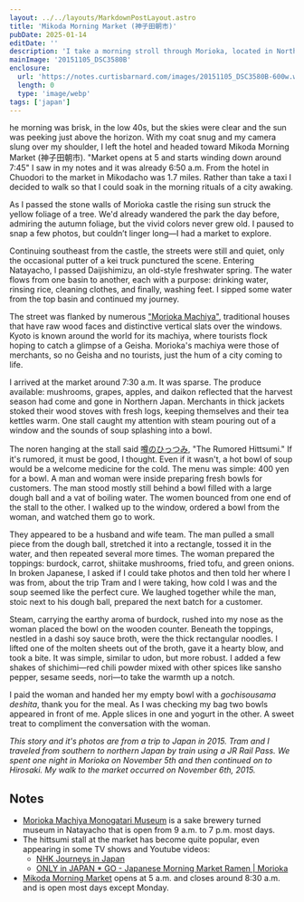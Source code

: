 ```yaml
---
layout: ../../layouts/MarkdownPostLayout.astro
title: 'Mikoda Morning Market (神子田朝市)'
pubDate: 2025-01-14
editDate: ''
description: 'I take a morning stroll through Morioka, located in Northern Japan, to the morning market enjoying autumn foliage and traditional architecture along the way.'
mainImage: '20151105_DSC3580B'
enclosure:
  url: 'https://notes.curtisbarnard.com/images/20151105_DSC3580B-600w.webp'
  length: 0
  type: 'image/webp'
tags: ['japan']
---
```



<DropCap letter='T' />

he morning was brisk, in the low 40s, but the skies were clear and the sun was peeking just above the horizon. With my coat snug and my camera slung over my shoulder, I left the hotel and headed toward Mikoda Morning Market (神子田朝市). "Market opens at 5 and starts winding down around 7:45" I saw in my notes and it was already 6:50 a.m. From the hotel in Chuodori to the market in Mikodacho was 1.7 miles. Rather than take a taxi I decided to walk so that I could soak in the morning rituals of a city awaking.

<CinemaImage
  imgPath='20151106_070441_IMG_7901'
  imgHeight='337px'
  altText='The orange yellow foliage of a tree with a stone castle wall in the background'
  caption=''
/>

As I passed the stone walls of Morioka castle the rising sun struck the yellow foliage of a tree. We'd already wandered the park the day before, admiring the autumn foliage, but the vivid colors never grew old. I paused to snap a few photos, but couldn’t linger long—I had a market to explore.

Continuing southeast from the castle, the streets were still and quiet, only the occasional putter of a kei truck punctured the scene. Entering Natayacho, I passed Daijishimizu, an old-style freshwater spring. The water flows from one basin to another, each with a purpose: drinking water, rinsing rice, cleaning clothes, and finally, washing feet. I sipped some water from the top basin and continued my journey.

<Double4by5
  imgPath1='20151106_072020_IMG_7905'
  imgAlt1='A traditional Japanese storage building that is white plaster and dark wood'
  caption1="A fine example of a Japanese 'kura', or storehouse, with it's white plaster exterior at the Morioka Machiya Story Museum"
  imgPath2='20151106_082756_IMG_7934'
  imgAlt2='An old Japanese sake brewery building made of wood with a wood tower'
  caption2='The main wooden building of the Morioka Machiya Story Museum has a beautiful patina on the wood exterior and a distinctive wooden tower'
  />

The street was flanked by numerous ["Morioka Machiya"](http://www.mira-morioka.com/wp/wp-content/uploads/2020/12/Vol.82English.pdf), traditional houses that have raw wood faces and distinctive vertical slats over the windows. Kyoto is known around the world for its machiya, where tourists flock hoping to catch a glimpse of a Geisha. Morioka's machiya were those of merchants, so no Geisha and no tourists, just the hum of a city coming to life.

I arrived at the market around 7:30 a.m. It was sparse. The produce available: mushrooms, grapes, apples, and daikon reflected that the harvest season had come and gone in Northern Japan. Merchants in thick jackets stoked their wood stoves with fresh logs, keeping themselves and their tea kettles warm. One stall caught my attention with steam pouring out of a window and the sounds of soup splashing into a bowl.

<CinemaImage
  imgPath='20151106_073140_DSC3571'
  imgHeight='255px'
  altText='People walking down a road surrounded by market stalls at sunrise'
  caption=''
/>

<Triple4by5
imgPath1='20151105_DSC3580B'
altText1='A box with bunches of green grapes and labels in Japanese'
caption1=''
imgPath2='20151106_073344_DSC3575'
altText2='A shiny metal tea pot sitting on top of a wood stove'
caption2=''
imgPath3='20151106_074129_DSC3584'
altText3='Bunches of daikon radishes with a price label'
caption3='' />

<CinemaImage
  imgPath='20151106_074324_DSC3586'
  imgHeight='337px'
  altText='A linen noren in front of a stall with Japanese text and prices'
  caption=''
/>

The noren hanging at the stall said [噂のひっつみ](https://maps.app.goo.gl/ry9PJAW9m5SY5tnx9), "The Rumored Hittsumi." If it's rumored, it must be good, I thought. Even if it wasn't, a hot bowl of soup would be a welcome medicine for the cold. The menu was simple: 400 yen for a bowl. A man and woman were inside preparing fresh bowls for customers. The man stood mostly still behind a bowl filled with a large dough ball and a vat of boiling water. The women bounced from one end of the stall to the other.  I walked up to the window, ordered a bowl from the woman, and watched them go to work. 

They appeared to be a husband and wife team. The man pulled a small piece from the dough ball, stretched it into a rectangle, tossed it in the water, and then repeated several more times. The woman prepared the toppings: burdock, carrot, shiitake mushrooms, fried tofu, and green onions. In broken Japanese, I asked if I could take photos and then told her where I was from, about the trip Tram and I were taking, how cold I was and the soup seemed like the perfect cure. We laughed together while the man, stoic next to his dough ball,  prepared the next batch for a customer.

<Double4by5
  imgPath1='20151106_075238_IMG_7908'
  imgAlt1='A man in a red frock looks into a large pot of boiling water with dough pieces floating in it'
  caption1=''
  imgPath2='20151106_074552_DSC3593'
  imgAlt2='A women in a red frock holds a bowl and looks towards the camera'
  caption2=''
  />

Steam, carrying the earthy aroma of burdock, rushed into my nose as the woman placed the bowl on the wooden counter. Beneath the toppings, nestled in a dashi soy sauce broth, were the thick rectangular noodles. I lifted one of the molten sheets out of the broth, gave it a hearty blow, and took a bite. It was simple, similar to udon, but more robust. I added a few shakes of shichimi—red chili powder mixed with other spices like sansho pepper, sesame seeds, nori—to take the warmth up a notch.

<Triple4by5
imgPath1='20151106_074729_DSC3595'
altText1='A red bowl with pieces of thinly sliced carrot, burdock, shiitake mushrooms and fried tofu'
caption1=''
imgPath2='20151106_074813_IMG_7907'
altText2='A large piece of noodle or dough held above a bowl with chopsticks'
caption2=''
imgPath3='20151106_075631_IMG_7911'
altText3='Two bowls one with apple slices and the other with yogurt'
caption3='' />

I paid the woman and handed her my empty bowl with a _gochisousama deshita_, thank you for the meal. As I was checking my bag two bowls appeared in front of me. Apple slices in one and yogurt in the other. A sweet treat to compliment the conversation with the woman.

_This story and it's photos are from a trip to Japan in 2015. Tram and I traveled from southern to northern Japan by train using a JR Rail Pass. We spent one night in Morioka on November 5th and then continued on to Hirosaki. My walk to the market occurred on November 6th, 2015._

## Notes

* [Morioka Machiya Monogatari Museum](https://iwatetabi.jp/en/spots/99635/) is a sake brewery turned museum in Natayacho that is open from 9 a.m. to 7 p.m. most days.
* The hittsumi stall at the market has become quite popular, even appearing in some TV shows and Youtube videos:
  * [NHK Journeys in Japan](https://www3.nhk.or.jp/nhkworld/en/shows/2007517/)
  * [ONLY in JAPAN * GO - Japanese Morning Market Ramen | Morioka](https://www.youtube.com/live/vt0qmwd0Hqk?si=pP86dMLH3B08u5_e&t=276)
* [Mikoda Morning Market](https://iwatetabi.jp/en/spots/98121/) opens at 5 a.m. and closes around 8:30 a.m. and is open most days except Monday.
